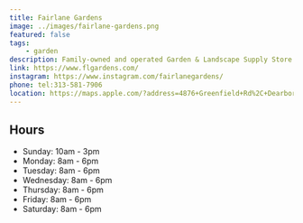 ```yaml
---
title: Fairlane Gardens
image: ../images/fairlane-gardens.png
featured: false
tags:
    - garden
description: Family-owned and operated Garden & Landscape Supply Store.
link: https://www.flgardens.com/
instagram: https://www.instagram.com/fairlanegardens/
phone: tel:313-581-7906
location: https://maps.apple.com/?address=4876+Greenfield+Rd%2C+Dearborn%2C+MI+48126%2C+United+States&auid=4369145807924469627&ll=42.3216639%2C-83.1950641&lsp=9902&q=Fairlane+Gardens
---
```

## Hours

- Sunday: 10am - 3pm
- Monday: 8am - 6pm
- Tuesday: 8am - 6pm
- Wednesday: 8am - 6pm
- Thursday: 8am - 6pm
- Friday: 8am - 6pm
- Saturday: 8am - 6pm